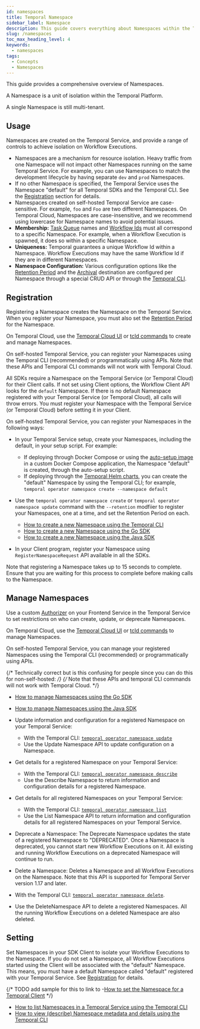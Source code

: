 ```yaml
---
id: namespaces
title: Temporal Namespace
sidebar_label: Namespace
description: This guide covers everything about Namespaces within the Temporal Platform, highlighting their role in Workflow isolation, setting up, registering, and managing Namespaces, and the concept and benefits of Global Namespaces.
slug: /namespaces
toc_max_heading_level: 4
keywords:
  - namespaces
tags:
  - Concepts
  - Namespaces
---
```


This guide provides a comprehensive overview of Namespaces.

A Namespace is a unit of isolation within the Temporal Platform.

A single Namespace is still multi-tenant.

## Usage

Namespaces are created on the Temporal Service, and provide a range of controls to achieve isolation on Workflow Executions.

- Namespaces are a mechanism for resource isolation. Heavy traffic from one Namespace will not impact other Namespaces running on the same Temporal Service.
  For example, you can use Namespaces to match the development lifecycle by having separate `dev` and `prod` Namespaces.
- If no other Namespace is specified, the Temporal Service uses the Namespace "default" for all Temporal SDKs and the Temporal CLI.
  See the [Registration](#registration) section for details.
- Namespaces created on self-hosted Temporal Service are case-sensitive. For example, `foo` and `Foo` are two different Namespaces.
  On Temporal Cloud, Namespaces are case-insensitive, and we recommend using lowercase for Namespace names to avoid potential issues.
- **Membership:** [Task Queue](/task-queue) names and [Workflow Ids](/workflows#workflow-id) must all correspond to a specific Namespace.
  For example, when a Workflow Execution is spawned, it does so within a specific Namespace.
- **Uniqueness:** Temporal guarantees a unique Workflow Id within a Namespace.
  Workflow Executions may have the same Workflow Id if they are in different Namespaces.
- **Namespace Configuration:** Various configuration options like the [Retention Period](/clusters#retention-period) and the [Archival](/clusters#archival) destination are configured per Namespace through a special CRUD API or through the [Temporal CLI](/cli).

## Registration

Registering a Namespace creates the Namespace on the Temporal Service.
When you register your Namespace, you must also set the [Retention Period](/clusters#retention-period) for the Namespace.

On Temporal Cloud, use the [Temporal Cloud UI](/cloud/namespaces#create-a-namespace) or [tcld commands](https://docs.temporal.io/cloud/tcld/namespace/) to create and manage Namespaces.

On self-hosted Temporal Service, you can register your Namespaces using the Temporal CLI (recommended) or programmatically using APIs. Note that these APIs and Temporal CLI commands will not work with Temporal Cloud.

All SDKs require a Namespace on the Temporal Service (or Temporal Cloud) for their Client calls. If not set using Client options, the Workflow Client API looks for the `default` Namespace. If there is no default Namespace registered with your Temporal Service (or Temporal Cloud), all calls will throw errors.
You must register your Namespace with the Temporal Service (or Temporal Cloud) before setting it in your Client.

On self-hosted Temporal Service, you can register your Namespaces in the following ways:

- In your Temporal Service setup, create your Namespaces, including the default, in your setup script.
  For example:

  - If deploying through Docker Compose or using the [auto-setup image](https://github.com/temporalio/docker-builds/blob/main/docker/auto-setup.sh) in a custom Docker Compose application, the Namespace "default" is created, through the auto-setup script.
  - If deploying through the [Temporal Helm charts](https://github.com/temporalio/helm-charts), you can create the "default" Namespace by using the Temporal CLI; for example, `temporal operator namespace create --namespace default`

- Use the `temporal operator namespace create` or `temporal operator namespace update` command with the `--retention` modfiier to register your Namespaces, one at a time, and set the Retention Period on each.

  - [How to create a new Namespace using the Temporal CLI](/cli/operator#create)
  - [How to create a new Namespace using the Go SDK](/develop/go/namespaces#register-namespace)
  - [How to create a new Namespace using the Java SDK](/develop/java/namespaces#register-namespace)

- In your Client program, register your Namespace using `RegisterNamespaceRequest` API available in all the SDKs.

Note that registering a Namespace takes up to 15 seconds to complete. Ensure that you are waiting for this process to complete before making calls to the Namespace.

## Manage Namespaces

Use a custom [Authorizer](/self-hosted-guide/security#authorizer-plugin) on your Frontend Service in the Temporal Service to set restrictions on who can create, update, or deprecate Namespaces.

On Temporal Cloud, use the [Temporal Cloud UI](/cloud/namespaces) or [tcld commands](/cloud/tcld/namespace/) to manage Namespaces.

On self-hosted Temporal Service, you can manage your registered Namespaces using the Temporal CLI (recommended) or programmatically using APIs.

{/* Technically correct but is this confusing for people since you can do this for non-self-hosted: _/}
{/_ Note that these APIs and temporal CLI commands will not work with Temporal Cloud. */}

- [How to manage Namespaces using the Go SDK](/develop/go/namespaces#manage-namespaces)
- [How to manage Namespaces using the Java SDK](/develop/java/namespaces#manage-namespaces)

- Update information and configuration for a registered Namespace on your Temporal Service:

  - With the Temporal CLI: [`temporal operator namespace update`](/cli/operator#update)
  - Use the Update Namespace API to update configuration on a Namespace.

- Get details for a registered Namespace on your Temporal Service:

  - With the Temporal CLI: [`temporal operator namespace describe`](/cli/operator#describe)
  - Use the Describe Namespace to return information and configuration details for a registered Namespace.

- Get details for all registered Namespaces on your Temporal Service:

  - With the Temporal CLI: [`temporal operator namespace list`](/cli/operator#list)
  - Use the List Namespace API to return information and configuration details for all registered Namespaces on your Temporal Service.

- Deprecate a Namespace: The Deprecate Namespace updates the state of a registered Namespace to "DEPRECATED". Once a Namespace is deprecated, you cannot start new Workflow Executions on it. All existing and running Workflow Executions on a deprecated Namespace will continue to run.

- Delete a Namespace: Deletes a Namespace and all Workflow Executions on the Namespace. Note that this API is supported for Temporal Server version 1.17 and later.
- With the Temporal CLI: [`temporal operator namespace delete`](/cli/operator#delete).
- Use the DeleteNamespace API to delete a registered Namespaces. All the running Workflow Executions on a deleted Namespace are also deleted.

## Setting

Set Namespaces in your SDK Client to isolate your Workflow Executions to the Namespace.
If you do not set a Namespace, all Workflow Executions started using the Client will be associated with the "default" Namespace. This means, you must have a default Namespace called "default" registered with your Temporal Service. See [Registration](#registration) for details.

{/* TODO add sample for this to link to -[How to set the Namespace for a Temporal Client](/) */}

- [How to list Namespaces in a Temporal Service using the Temporal CLI](/cli/operator#list)
- [How to view (describe) Namespace metadata and details using the Temporal CLI](/cli/operator#describe)

